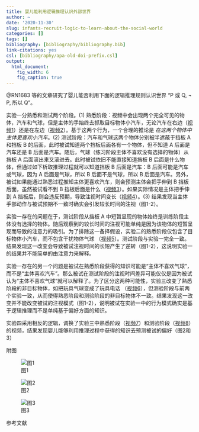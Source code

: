 ```yaml
---
title: 婴儿能利用逻辑推理认识外部世界
author: ~
date: '2020-11-30'
slug: infants-recruit-logic-to-learn-about-the-social-world
categories: []
tags: []
bibliography: [bibliography/bibliography.bib]
link-citations: yes
csl: [bibliography/apa-old-doi-prefix.csl]
output:
  html_document:
    fig_width: 6
    fig_caption: true
---
```


@RN1683 等的文章研究了婴儿能否利用下面的逻辑推理规则认识世界 “P 或 Q, $\neg$ P, 所以 Q”。

实验一分熟悉和测试两个阶段。(1) 熟悉阶段：视频中会出现两个完全可见的物体，汽车和气球，但是主体的手始终去抓取目标物体小汽车，无论汽车在右边（[视频1](https://static-content.springer.com/esm/art%3A10.1038%2Fs41467-020-19734-5/MediaObjects/41467_2020_19734_MOESM5_ESM.mov)）还是在左边（[视频2](https://static-content.springer.com/esm/art%3A10.1038%2Fs41467-020-19734-5/MediaObjects/41467_2020_19734_MOESM6_ESM.mov)）。基于这两个行为，一个合理的推论是 *在这两个物体中主体更喜欢小汽车*。(2) 测试阶段：汽车和气球这两个物体分别被半遮蔽于挡板 A 和挡板 B 的后面，此时被试知道两个挡板后面各有一个物体，但不知道 A 后面是汽车还是 B 后面是汽车。随后，气球（练习阶段主体不喜欢没有选择的物体）从挡板 A 后面滚出来又滚进去。此时被试依旧不能直接知道挡板 B 后面是什么物体，但通过如下析取推理过程就可以知道挡板 B 后面是汽车：B 后面可能是汽车或气球，因为 A 后面是气球，所以 B 后面不是气球，所以 B 后面是汽车。另外，被试如果能通过熟悉过程推知主体更喜欢汽车，则会预测主体会把手伸到 B 挡板后面，虽然被试看不到 B 挡板后面是什么（[视频3](https://static-content.springer.com/esm/art%3A10.1038%2Fs41467-020-19734-5/MediaObjects/41467_2020_19734_MOESM7_ESM.mov)）。如果实际情况是主体把手伸到 A 挡板后，则会违反预期，导致注视时间变长（[视频4](https://static-content.springer.com/esm/art%3A10.1038%2Fs41467-020-19734-5/MediaObjects/41467_2020_19734_MOESM8_ESM.mov)）。(3) 结果发现当主体手部动作与被试预期不一致时确实会引发较长时间的注视（图1-2）。

实验一存在的问题在于，测试阶段从挡板 A 中短暂显现的物体始终是训练阶段主体没有选择的物体。随后观察到的较长时间的注视可能单纯是因为该物体的短暂呈现而导致的注意力的吸引。为了排除这一备择假设，实验二的熟悉阶段仅包含了目标物体小汽车，而不包含干扰物体气球 （[视频5](https://static-content.springer.com/esm/art%3A10.1038%2Fs41467-020-19734-5/MediaObjects/41467_2020_19734_MOESM9_ESM.mov)）。测试阶段与实验一完全一致。结果发现这一改变会导致被试注视时间的长短产生了逆转（图1-2），这说明实验一的结果并不能简单的由注意力来解释。

实验一存在的另一个问题是被试在熟悉阶段获得的知识可能是“主体不喜欢气球”，而不是“主体喜欢汽车”。那么被试在测试阶段的注视时间差异可能仅仅是因为被试认为“主体不喜欢气球”就可以解释了。为了区分这两种可能性，实验三改变了熟悉阶段的非目标物体，如把玩具气球变成了玩具电话 （[视频6](https://static-content.springer.com/esm/art%3A10.1038%2Fs41467-020-19734-5/MediaObjects/41467_2020_19734_MOESM10_ESM.mov)），但测验阶段与前两个实验一致，从而使得熟悉阶段和测验阶段的非目标物体不一致。结果发现这一改变并不能改变被试的注视模式（图1-2），说明被试在实验一中的行为模式确实是基于逻辑推理而不是单纯基于偏好方面的知识。

实验四采用相反的逻辑，调换了实验三中熟悉阶段（[视频7](https://static-content.springer.com/esm/art%3A10.1038%2Fs41467-020-19734-5/MediaObjects/41467_2020_19734_MOESM11_ESM.mov)）和测验阶段（[视频8](https://static-content.springer.com/esm/art%3A10.1038%2Fs41467-020-19734-5/MediaObjects/41467_2020_19734_MOESM12_ESM.mov)）的视频，结果发现婴儿能够利用推理过程中获得的知识去预测被试的偏好（图2和3）

附图

![图1](https://media.springernature.com/full/springer-static/image/art%3A10.1038%2Fs41467-020-19734-5/MediaObjects/41467_2020_19734_Fig1_HTML.png)

![图2](https://media.springernature.com/full/springer-static/image/art%3A10.1038%2Fs41467-020-19734-5/MediaObjects/41467_2020_19734_Fig2_HTML.png)

![图3](https://media.springernature.com/full/springer-static/image/art%3A10.1038%2Fs41467-020-19734-5/MediaObjects/41467_2020_19734_Fig3_HTML.png)

参考文献


